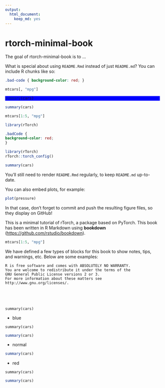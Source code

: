 ```yaml
---
output: 
  html_document: 
    keep_md: yes
---
```


<!-- README.md is generated from README.Rmd. Please edit that file -->


# rtorch-minimal-book

<!-- badges: start -->
<!-- badges: end -->

The goal of rtorch-minimal-book is to ...

What is special about using `README.Rmd` instead of just `README.md`? You can include R chunks like so:

```css
.bad-code { background-color: red; }
```

```r
mtcars[, "mpg"] 
```


<style>
div.blue pre { background-color:lightblue; }
div.blue pre.r { background-color:blue; }
</style>


<div class = "blue">
```r
summary(cars)
```
</div>

```r
summary(cars)
```

```r
mtcars[1:5, "mpg"]
```


```r
library(rTorch)
```

```css
.badCode {
background-color: red;
}
```

```r
library(rTorch)
rTorch::torch_config()
```



```r
summary(cars)
```

You'll still need to render `README.Rmd` regularly, to keep `README.md` up-to-date.

You can also embed plots, for example:

```r
plot(pressure)
```

In that case, don't forget to commit and push the resulting figure files, so they display on GitHub!

This is a minimal tutorial of rTorch, a package based on PyTorch. This book has been written in R Markdown using **bookdown** (<https://github.com/rstudio/bookdown>).


```r
mtcars[1:5, "mpg"]
```


We have defined a few types of blocks for this book to show notes, tips, and warnings, etc. Below are some examples:

```block2
R is free software and comes with ABSOLUTELY NO WARRANTY.
You are welcome to redistribute it under the terms of the
GNU General Public License versions 2 or 3.
For more information about these matters see
http://www.gnu.org/licenses/.
```

```block2
```


```block2
```

```block2
```

```block2
```

```block2
summary(cars)
```



- blue
```bluecars
summary(cars)
```
```r
summary(cars)
```
- normal
```r
summary(cars)
```
- red
```redcars
summary(cars)
```
```r
summary(cars)
```